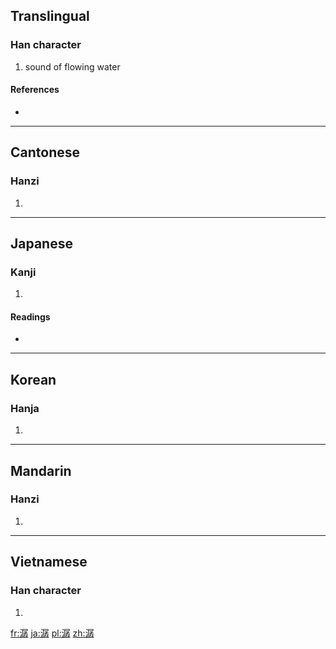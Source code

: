 ==Translingual==

===Han character===
{{Han char|rn=85|rad=水|as=12|sn=15|four=3714<sub>7</sub>|canj=水尸弓木 (ESND)}}

# sound of flowing water

====References====
* {{Han ref|kx=0651.070|dkj=18298|dj=1061.160|hdz=31749.110|uh=6F7A|ud=28538|bh=BCEB|bd=48363}}

----

==Cantonese==

===Hanzi===
{{yue-hanzi|jyut=saan4|y=saan4}}

# {{defn|Cantonese|sort=水12}}

----

==Japanese==

===Kanji===
{{ja-kanji|grade=|rs=水12}}

# {{defn|Japanese|sort=水12}}

====Readings====
* {{ja-readings|on=[[さん]] (san), [[せん]] (sen)|kun=}}

----

==Korean==

===Hanja===
{{ko-hanja|hangeul=잔|eumhun=|rv=jan|mr=chan|y=can}}

# {{defn|Korean|sort=水12}}

----

==Mandarin==

===Hanzi===
{{cmn-hanzi|pin=[[chán]] ([[chan2]])|wg=ch'an<sup>2</sup>}}

# {{defn|Mandarin|sort=水12}}

----

==Vietnamese==

===Han character===
{{vi-hantu|[[sàn]], [[sờn]], [[sớn]]|rs=水12}}

# {{defn|Vietnamese|sort=水12}}

[[fr:潺]]
[[ja:潺]]
[[pl:潺]]
[[zh:潺]]